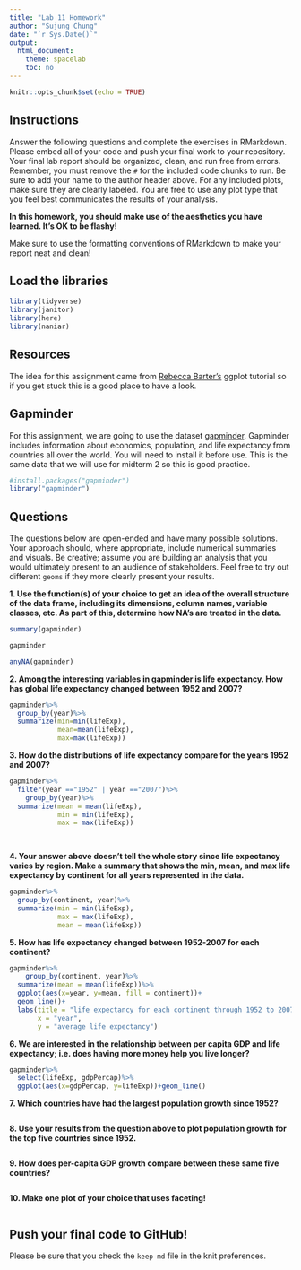 ```yaml
---
title: "Lab 11 Homework"
author: "Sujung Chung"
date: "`r Sys.Date()`"
output:
  html_document:
    theme: spacelab
    toc: no
---
```


```r
knitr::opts_chunk$set(echo = TRUE)
```

## Instructions
Answer the following questions and complete the exercises in RMarkdown. Please embed all of your code and push your final work to your repository. Your final lab report should be organized, clean, and run free from errors. Remember, you must remove the `#` for the included code chunks to run. Be sure to add your name to the author header above. For any included plots, make sure they are clearly labeled. You are free to use any plot type that you feel best communicates the results of your analysis.  

**In this homework, you should make use of the aesthetics you have learned. It's OK to be flashy!**

Make sure to use the formatting conventions of RMarkdown to make your report neat and clean!  

## Load the libraries
```r
library(tidyverse)
library(janitor)
library(here)
library(naniar)
``` 

## Resources
The idea for this assignment came from [Rebecca Barter's](http://www.rebeccabarter.com/blog/2017-11-17-ggplot2_tutorial/) ggplot tutorial so if you get stuck this is a good place to have a look.  

## Gapminder
For this assignment, we are going to use the dataset [gapminder](https://cran.r-project.org/web/packages/gapminder/index.html). Gapminder includes information about economics, population, and life expectancy from countries all over the world. You will need to install it before use. This is the same data that we will use for midterm 2 so this is good practice.
```r
#install.packages("gapminder")
library("gapminder")
```

## Questions
The questions below are open-ended and have many possible solutions. Your approach should, where appropriate, include numerical summaries and visuals. Be creative; assume you are building an analysis that you would ultimately present to an audience of stakeholders. Feel free to try out different `geoms` if they more clearly present your results.  

**1. Use the function(s) of your choice to get an idea of the overall structure of the data frame, including its dimensions, column names, variable classes, etc. As part of this, determine how NA's are treated in the data.**  
```r
summary(gapminder)
```
```r
gapminder
```
```r
anyNA(gapminder)
```

**2. Among the interesting variables in gapminder is life expectancy. How has global life expectancy changed between 1952 and 2007?**

```r
gapminder%>%
  group_by(year)%>%
  summarize(min=min(lifeExp),
            mean=mean(lifeExp),
            max=max(lifeExp))
```

**3. How do the distributions of life expectancy compare for the years 1952 and 2007?**
```r
gapminder%>%
  filter(year =="1952" | year =="2007")%>%
    group_by(year)%>%
  summarize(mean = mean(lifeExp),
            min = min(lifeExp),
            max = max(lifeExp))

  
```

**4. Your answer above doesn't tell the whole story since life expectancy varies by region. Make a summary that shows the min, mean, and max life expectancy by continent for all years represented in the data.**
```r
gapminder%>%
  group_by(continent, year)%>%
  summarize(min = min(lifeExp),
            max = max(lifeExp),
            mean = mean(lifeExp))
```

**5. How has life expectancy changed between 1952-2007 for each continent?**
```r
gapminder%>%
    group_by(continent, year)%>%
  summarize(mean = mean(lifeExp))%>%
  ggplot(aes(x=year, y=mean, fill = continent))+
  geom_line()+
  labs(title = "life expectancy for each continent through 1952 to 2007",
       x = "year",
       y = "average life expectancy")
```

**6. We are interested in the relationship between per capita GDP and life expectancy; i.e. does having more money help you live longer?**
```r
gapminder%>%
  select(lifeExp, gdpPercap)%>%
  ggplot(aes(x=gdpPercap, y=lifeExp))+geom_line()
```

**7. Which countries have had the largest population growth since 1952?**
```r

```

**8. Use your results from the question above to plot population growth for the top five countries since 1952.**
```r

```

**9. How does per-capita GDP growth compare between these same five countries?**
```r

```

**10. Make one plot of your choice that uses faceting!**
```r

```

## Push your final code to GitHub!
Please be sure that you check the `keep md` file in the knit preferences. 